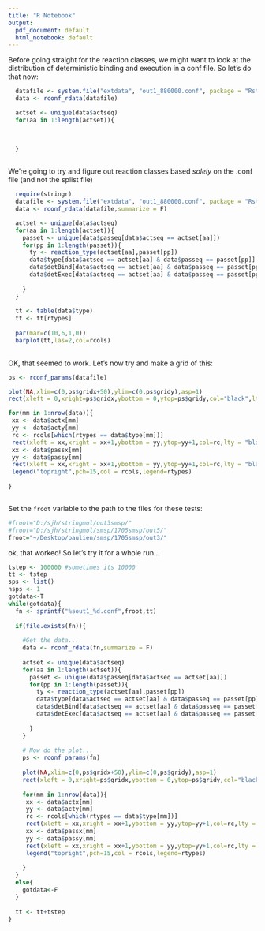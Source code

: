 ```yaml
---
title: "R Notebook"
output:
  pdf_document: default
  html_notebook: default
---
```



Before going straight for the reaction classes, we might want to look at the distribution of deterministic binding and execution in a conf file. So let's do that now: 


```r

  datafile <- system.file("extdata", "out1_880000.conf", package = "Rstringmol")
  data <- rconf_rdata(datafile)

  actset <- unique(data$actseq)
  for(aa in 1:length(actset)){
  
    
    
  }



```










We're going to try and figure out reaction classes based *solely* on the .conf file (and not the splist file)

```r
  require(stringr)
  datafile <- system.file("extdata", "out1_880000.conf", package = "Rstringmol")
  data <- rconf_rdata(datafile,summarize = F)

  actset <- unique(data$actseq)
  for(aa in 1:length(actset)){
    passet <- unique(data$passeq[data$actseq == actset[aa]])
    for(pp in 1:length(passet)){
      ty <- reaction_type(actset[aa],passet[pp])
      data$type[data$actseq == actset[aa] & data$passeq == passet[pp]] = ty$rtype
      data$detBind[data$actseq == actset[aa] & data$passeq == passet[pp]] = ty$deterministicBind
      data$detExec[data$actseq == actset[aa] & data$passeq == passet[pp]] = ty$deterministicExec
      
    }
  }
  
  tt <- table(data$type)
  tt <- tt[rtypes]
  
  par(mar=c(10,6,1,0))
  barplot(tt,las=2,col=rcols)
  
```

OK, that seemed to work. Let's now try and make a grid of this: 





```r
ps <- rconf_params(datafile)

plot(NA,xlim=c(0,ps$gridx+50),ylim=c(0,ps$gridy),asp=1)
rect(xleft = 0,xright=ps$gridx,ybottom = 0,ytop=ps$gridy,col="black",lty = "blank")

for(mm in 1:nrow(data)){
 xx <- data$actx[mm]
 yy <- data$acty[mm]
 rc <- rcols[which(rtypes == data$type[mm])]
 rect(xleft = xx,xright = xx+1,ybottom = yy,ytop=yy+1,col=rc,lty = "blank")
 xx <- data$passx[mm]
 yy <- data$passy[mm]
 rect(xleft = xx,xright = xx+1,ybottom = yy,ytop=yy+1,col=rc,lty = "blank")
 legend("topright",pch=15,col = rcols,legend=rtypes)
  
}



```



Set the `froot` variable to the path to the files for these tests:

```r
#froot="D:/sjh/stringmol/out3smsp/"
#froot="D:/sjh/stringmol/smsp/1705smsp/out5/"
froot="~/Desktop/paulien/smsp/1705smsp/out3/"
```


ok, that worked! So let's try it for a whole run...

```r

tstep <- 100000 #sometimes its 10000
tt <- tstep
sps <- list()
nsps <- 1
gotdata<-T
while(gotdata){
  fn <- sprintf("%sout1_%d.conf",froot,tt)
  
  if(file.exists(fn)){
  
    #Get the data...
    data <- rconf_rdata(fn,summarize = F)
  
    actset <- unique(data$actseq)
    for(aa in 1:length(actset)){
      passet <- unique(data$passeq[data$actseq == actset[aa]])
      for(pp in 1:length(passet)){
        ty <- reaction_type(actset[aa],passet[pp])
        data$type[data$actseq == actset[aa] & data$passeq == passet[pp]] = ty$rtype
        data$detBind[data$actseq == actset[aa] & data$passeq == passet[pp]] = ty$deterministicBind
        data$detExec[data$actseq == actset[aa] & data$passeq == passet[pp]] = ty$deterministicExec
        
      }
    }
    
    # Now do the plot...
    ps <- rconf_params(fn)
    
    plot(NA,xlim=c(0,ps$gridx+50),ylim=c(0,ps$gridy),asp=1)
    rect(xleft = 0,xright=ps$gridx,ybottom = 0,ytop=ps$gridy,col="black",lty = "blank")
    
    for(mm in 1:nrow(data)){
     xx <- data$actx[mm]
     yy <- data$acty[mm]
     rc <- rcols[which(rtypes == data$type[mm])]
     rect(xleft = xx,xright = xx+1,ybottom = yy,ytop=yy+1,col=rc,lty = "blank")
     xx <- data$passx[mm]
     yy <- data$passy[mm]
     rect(xleft = xx,xright = xx+1,ybottom = yy,ytop=yy+1,col=rc,lty = "blank")
     legend("topright",pch=15,col = rcols,legend=rtypes)
      
    }
  }
  else{
    gotdata<-F
  }
  
  tt <- tt+tstep
}
```

